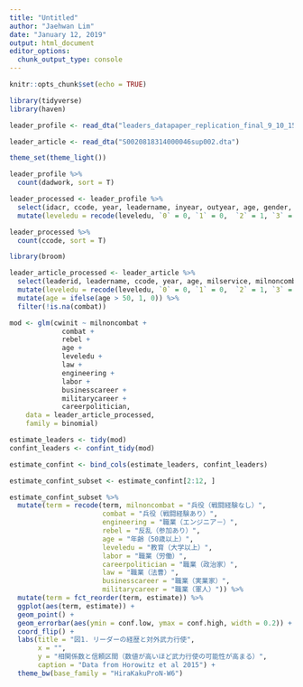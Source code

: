 ```yaml
---
title: "Untitled"
author: "Jaehwan Lim"
date: "January 12, 2019"
output: html_document
editor_options: 
  chunk_output_type: console
---
```


```r
knitr::opts_chunk$set(echo = TRUE)
```

```r
library(tidyverse)
library(haven)

leader_profile <- read_dta("leaders_datapaper_replication_final_9_10_15.dta")

leader_article <- read_dta("S0020818314000046sup002.dta")

theme_set(theme_light())

```

```r
leader_profile %>% 
  count(dadwork, sort = T)

leader_processed <- leader_profile %>% 
  select(idacr, ccode, year, leadername, inyear, outyear, age, gender, married, onlychild, firstborn, leveledu, milservice, combat, rebel, miledu, medicine, economics, physhealth) %>% 
  mutate(leveledu = recode(leveledu, `0` = 0, `1` = 0,  `2` = 1, `3` = 1)) 

leader_processed %>% 
  count(ccode, sort = T)

```

```r
library(broom)

leader_article_processed <- leader_article %>% 
  select(leaderid, leadername, ccode, year, age, milservice, milnoncombat, combat, rebel, rebelwin, rebelloss, leveledu, teacher, journalism, law, engineering, labor, police, careerpolitician, militarycareer, businesscareer, cwinit) %>% 
  mutate(leveledu = recode(leveledu, `0` = 0, `1` = 0,  `2` = 1, `3` = 1)) %>%
  mutate(age = ifelse(age > 50, 1, 0)) %>% 
  filter(!is.na(combat))

mod <- glm(cwinit ~ milnoncombat + 
             combat + 
             rebel +
             age +
             leveledu + 
             law + 
             engineering + 
             labor +
             businesscareer +
             militarycareer + 
             careerpolitician, 
    data = leader_article_processed, 
    family = binomial) 

estimate_leaders <- tidy(mod)
confint_leaders <- confint_tidy(mod)

estimate_confint <- bind_cols(estimate_leaders, confint_leaders)

estimate_confint_subset <- estimate_confint[2:12, ] 

estimate_confint_subset %>% 
  mutate(term = recode(term, milnoncombat = "兵役（戦闘経験なし）", 
                       combat = "兵役（戦闘経験あり）", 
                       engineering = "職業（エンジニア－）", 
                       rebel = "反乱（参加あり）", 
                       age = "年齢（50歳以上）", 
                       leveledu = "教育（大学以上）",
                       labor = "職業（労働）", 
                       careerpolitician = "職業（政治家）", 
                       law = "職業（法曹）", 
                       businesscareer = "職業（実業家）", 
                       militarycareer = "職業（軍人）")) %>% 
  mutate(term = fct_reorder(term, estimate)) %>% 
  ggplot(aes(term, estimate)) +
  geom_point() +
  geom_errorbar(aes(ymin = conf.low, ymax = conf.high, width = 0.2)) +
  coord_flip() +
  labs(title = "図1. リーダーの経歴と対外武力行使", 
       x = "", 
       y = "相関係数と信頼区間（数値が高いほど武力行使の可能性が高まる）",
       caption = "Data from Horowitz et al 2015") +
  theme_bw(base_family = "HiraKakuProN-W6")


```

